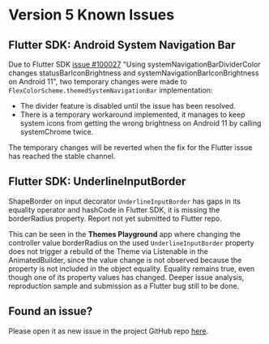 # Version 5 Known Issues


## Flutter SDK: Android System Navigation Bar

Due to Flutter SDK
[issue #100027](https://github.com/flutter/flutter/issues/100027)
"Using systemNavigationBarDividerColor changes statusBarIconBrightness and
systemNavigationBarIconBrightness on Android 11", two temporary
changes were made to `FlexColorScheme.themedSystemNavigationBar`
implementation:

* The divider feature is disabled until the issue has been resolved.
* There is a temporary workaround implemented, it manages to keep system
  icons from getting the wrong brightness on Android 11 by calling systemChrome twice.

The temporary changes will be reverted when the fix for the Flutter issue
has reached the stable channel.

## Flutter SDK: UnderlineInputBorder

ShapeBorder on input decorator `UnderlineInputBorder` has gaps in its equality
operator and hashCode in Flutter SDK, it is missing the borderRadius property.
Report not yet submitted to Flutter repo.

This can be seen in the **Themes Playground** app where changing the
controller value borderRadius on the used `UnderlineInputBorder` property
does not trigger a rebuild of the Theme via Listenable in the AnimatedBuilder,
since the value change is not observed because the property is not included
in the object equality. Equality remains true, even though one of its property
values has changed. Deeper issue analysis, reproduction sample and submission
as a Flutter bug still to be done.

## Found an issue?

Please open it as new issue in the project GitHub repo
[here](https://github.com/rydmike/flex_color_scheme/issues).
